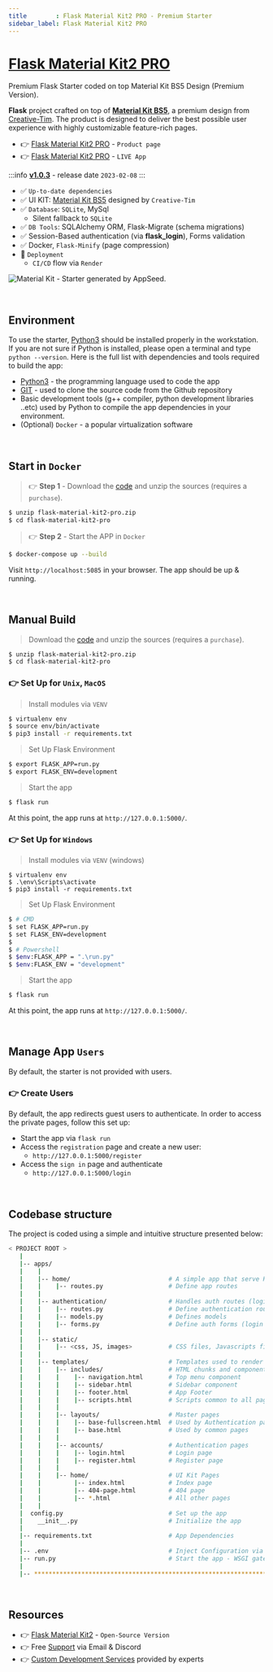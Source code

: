 ```yaml
---
title        : Flask Material Kit2 PRO - Premium Starter
sidebar_label: Flask Material Kit2 PRO 
---
```


# [Flask Material Kit2 PRO](https://appseed.us/product/material-kit2-pro/flask/)

<SubHeading>Premium Flask Starter coded on top Material Kit BS5 Design (Premium Version).</SubHeading>

**Flask** project crafted on top of **[Material Kit BS5](https://appseed.us/product/material-kit2-pro/flask/)**, 
a premium design from [Creative-Tim](https://www.creative-tim.com/?AFFILIATE=128200).
The product is designed to deliver the best possible user experience with highly customizable feature-rich pages. 

- 👉 [Flask Material Kit2 PRO](https://appseed.us/product/material-kit2-pro/flask/) - `Product page`
- 👉 [Flask Material Kit2 PRO](https://flask-material-kit2-pro.appseed-srv1.com/) - `LIVE App`

:::info [**v1.0.3**](https://github.com/app-generator/flask-material-kit2-pro/releases) - release date `2023-02-08`
:::

- ✅ `Up-to-date dependencies`
- ✅ UI KIT: [Material Kit BS5](https://www.creative-tim.com/product/material-kit-pro?AFFILIATE=128200) designed by `Creative-Tim`
- ✅ `Database`: `SQLite`, MySql
  - Silent fallback to `SQLite`
- ✅ `DB Tools`: SQLAlchemy ORM, Flask-Migrate (schema migrations)
- ✅ Session-Based authentication (via **flask_login**), Forms validation
- ✅ Docker, `Flask-Minify` (page compression)
- 🚀 `Deployment` 
  - `CI/CD` flow via `Render`

![Material Kit - Starter generated by AppSeed.](https://user-images.githubusercontent.com/51070104/167396765-c88b7a95-155f-4236-8691-7b80fa2d9cd9.png)

<br />

## Environment

To use the starter, [Python3](https://www.python.org) should be installed properly in the workstation. 
If you are not sure if Python is installed, please open a terminal and type `python --version`. Here is the full list with dependencies and tools required to build the app:

- [Python3](https://www.python.org) - the programming language used to code the app
- [GIT](https://git-scm.com) - used to clone the source code from the Github repository
- Basic development tools (g++ compiler, python development libraries ..etc) used by Python to compile the app dependencies in your environment.
- (Optional) `Docker` - a popular virtualization software

<br />

## Start in `Docker`

> 👉 **Step 1** - Download the [code](https://appseed.us/product/material-kit2-pro/flask/) and unzip the sources (requires a `purchase`). 

```bash
$ unzip flask-material-kit2-pro.zip
$ cd flask-material-kit2-pro
```

> 👉 **Step 2** - Start the APP in `Docker`

```bash
$ docker-compose up --build
```

Visit `http://localhost:5085` in your browser. The app should be up & running.

<br />

## Manual Build

> Download the [code](https://appseed.us/product/material-kit2-pro/flask/) and unzip the sources (requires a `purchase`). 

```bash
$ unzip flask-material-kit2-pro.zip
$ cd flask-material-kit2-pro
```

### 👉 Set Up for `Unix`, `MacOS`

> Install modules via `VENV`

```bash
$ virtualenv env
$ source env/bin/activate
$ pip3 install -r requirements.txt
```

> Set Up Flask Environment

```bash
$ export FLASK_APP=run.py
$ export FLASK_ENV=development
```

> Start the app

```bash
$ flask run
```

At this point, the app runs at `http://127.0.0.1:5000/`.


### 👉 Set Up for `Windows`

> Install modules via `VENV` (windows)

```
$ virtualenv env
$ .\env\Scripts\activate
$ pip3 install -r requirements.txt
```

> Set Up Flask Environment

```bash
$ # CMD
$ set FLASK_APP=run.py
$ set FLASK_ENV=development
$
$ # Powershell
$ $env:FLASK_APP = ".\run.py"
$ $env:FLASK_ENV = "development"
```

> Start the app

```bash
$ flask run
```

At this point, the app runs at `http://127.0.0.1:5000/`.

<br />

## Manage App `Users`

By default, the starter is not provided with users.

### 👉 Create Users

By default, the app redirects guest users to authenticate. In order to access the private pages, follow this set up:

- Start the app via `flask run`
- Access the `registration` page and create a new user:
  - `http://127.0.0.1:5000/register`
- Access the `sign in` page and authenticate
  - `http://127.0.0.1:5000/login`

<br />

## Codebase structure

The project is coded using a simple and intuitive structure presented below:

```bash
< PROJECT ROOT >
   |
   |-- apps/
   |    |
   |    |-- home/                           # A simple app that serve HTML files
   |    |    |-- routes.py                  # Define app routes
   |    |
   |    |-- authentication/                 # Handles auth routes (login and register)
   |    |    |-- routes.py                  # Define authentication routes  
   |    |    |-- models.py                  # Defines models  
   |    |    |-- forms.py                   # Define auth forms (login and register) 
   |    |
   |    |-- static/
   |    |    |-- <css, JS, images>          # CSS files, Javascripts files
   |    |
   |    |-- templates/                      # Templates used to render pages
   |    |    |-- includes/                  # HTML chunks and components
   |    |    |    |-- navigation.html       # Top menu component
   |    |    |    |-- sidebar.html          # Sidebar component
   |    |    |    |-- footer.html           # App Footer
   |    |    |    |-- scripts.html          # Scripts common to all pages
   |    |    |
   |    |    |-- layouts/                   # Master pages
   |    |    |    |-- base-fullscreen.html  # Used by Authentication pages
   |    |    |    |-- base.html             # Used by common pages
   |    |    |
   |    |    |-- accounts/                  # Authentication pages
   |    |    |    |-- login.html            # Login page
   |    |    |    |-- register.html         # Register page
   |    |    |
   |    |    |-- home/                      # UI Kit Pages
   |    |         |-- index.html            # Index page
   |    |         |-- 404-page.html         # 404 page
   |    |         |-- *.html                # All other pages
   |    |    
   |  config.py                             # Set up the app
   |    __init__.py                         # Initialize the app
   |
   |-- requirements.txt                     # App Dependencies
   |
   |-- .env                                 # Inject Configuration via Environment
   |-- run.py                               # Start the app - WSGI gateway
   |
   |-- ************************************************************************
```

<br />

## Resources

- 👉 [Flask Material Kit2](https://appseed.us/product/material-kit/flask/) - `Open-Source Version`
- 👉 Free [Support](https://appseed.us/support/) via Email & Discord
- 👉 [Custom Development Services](https://appseed.us/custom-development/) provided by experts
